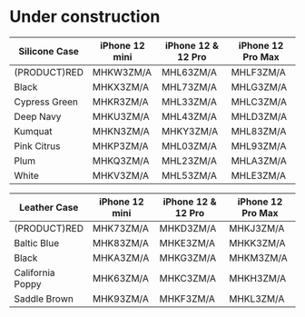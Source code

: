 
# Under construction

| Silicone Case     | iPhone 12 mini          | iPhone 12 & 12 Pro       | iPhone 12 Pro Max       |
|-------------------|-------------------------|-------------------------|-------------------------|
| (PRODUCT)RED      | MHKW3ZM/A               | MHL63ZM/A               | MHLF3ZM/A               |
| Black             | MHKX3ZM/A               | MHL73ZM/A               | MHLG3ZM/A               |
| Cypress Green     | MHKR3ZM/A               | MHL33ZM/A               | MHLC3ZM/A               |
| Deep Navy         | MHKU3ZM/A               | MHL43ZM/A               | MHLD3ZM/A               |
| Kumquat           | MHKN3ZM/A               | MHKY3ZM/A               | MHL83ZM/A               |
| Pink Citrus       | MHKP3ZM/A               | MHL03ZM/A               | MHL93ZM/A               |
| Plum              | MHKQ3ZM/A               | MHL23ZM/A               | MHLA3ZM/A               |
| White             | MHKV3ZM/A               | MHL53ZM/A               | MHLE3ZM/A               |

| Leather Case      | iPhone 12 mini          | iPhone 12 & 12 Pro       | iPhone 12 Pro Max       |
|-------------------|-------------------------|-------------------------|-------------------------|
| (PRODUCT)RED      | MHK73ZM/A               | MHKD3ZM/A               | MHKJ3ZM/A               |
| Baltic Blue       | MHK83ZM/A               | MHKE3ZM/A               | MHKK3ZM/A               |
| Black             | MHKA3ZM/A               | MHKG3ZM/A               | MHKM3ZM/A               |
| California Poppy  | MHK63ZM/A               | MHKC3ZM/A               | MHKH3ZM/A               |
| Saddle Brown      | MHK93ZM/A               | MHKF3ZM/A               | MHKL3ZM/A               |
